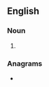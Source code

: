 ==English==

===Noun===
{{head|en|noun plural form}}

# {{plural of|okay|lang=en}}

===Anagrams===
* {{anagrams|en|a=akosy|kayos|soaky|yoaks}}